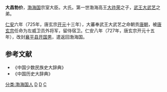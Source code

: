 '''大昌勃价'''，[[渤海国|渤海国]]宗室大臣。大氏。第一世渤海高王[[大祚荣|大祚荣]]之子，[[武王|武王]][[大武艺|大武艺]]之弟。

[[仁安_(渤海)|仁安]]六年（725年，唐玄宗[[开元|开元]]十三年），大蕃奉武王大武艺之命朝贡[[唐朝|唐朝]]，被[[唐玄宗|唐玄宗]]任命为左威卫员外将军，留侍宿卫。仁安八年（727年，唐玄宗开元十五年），改封[[襄平县|襄平县]][[男爵|开国男]]，遣返回渤海国。
==参考文献==
* 《中国少数民族史大辞典》
* 《中国历史大辞典》
{{唐朝人小作品}}
[[分类:渤海国人|分类:渤海国人]]
[[分类:唐朝县男|D]]
[[分类:唐朝将军|D]]
[[分类:大姓|C]]